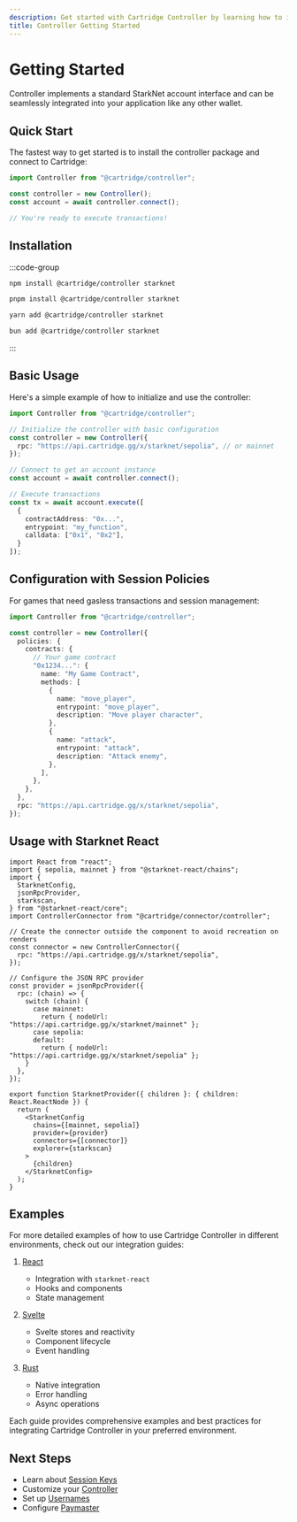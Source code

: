 ```yaml
---
description: Get started with Cartridge Controller by learning how to install, initialize, and integrate it into your application with various frameworks.
title: Controller Getting Started
---
```


# Getting Started

Controller implements a standard StarkNet account interface and can be
seamlessly integrated into your application like any other wallet.

## Quick Start

The fastest way to get started is to install the controller package and connect to Cartridge:

```ts
import Controller from "@cartridge/controller";

const controller = new Controller();
const account = await controller.connect();

// You're ready to execute transactions!
```

## Installation

:::code-group

```bash [npm]
npm install @cartridge/controller starknet
```

```bash [pnpm]
pnpm install @cartridge/controller starknet
```

```bash [yarn]
yarn add @cartridge/controller starknet
```

```bash [bun]
bun add @cartridge/controller starknet
```

:::

## Basic Usage

Here's a simple example of how to initialize and use the controller:

```ts
import Controller from "@cartridge/controller";

// Initialize the controller with basic configuration
const controller = new Controller({
  rpc: "https://api.cartridge.gg/x/starknet/sepolia", // or mainnet
});

// Connect to get an account instance
const account = await controller.connect();

// Execute transactions
const tx = await account.execute([
  {
    contractAddress: "0x...",
    entrypoint: "my_function",
    calldata: ["0x1", "0x2"],
  }
]);
```

## Configuration with Session Policies

For games that need gasless transactions and session management:

```ts
import Controller from "@cartridge/controller";

const controller = new Controller({
  policies: {
    contracts: {
      // Your game contract
      "0x1234...": {
        name: "My Game Contract",
        methods: [
          {
            name: "move_player",
            entrypoint: "move_player",
            description: "Move player character",
          },
          {
            name: "attack",
            entrypoint: "attack", 
            description: "Attack enemy",
          },
        ],
      },
    },
  },
  rpc: "https://api.cartridge.gg/x/starknet/sepolia",
});
```

## Usage with Starknet React

```tsx
import React from "react";
import { sepolia, mainnet } from "@starknet-react/chains";
import {
  StarknetConfig,
  jsonRpcProvider,
  starkscan,
} from "@starknet-react/core";
import ControllerConnector from "@cartridge/connector/controller";

// Create the connector outside the component to avoid recreation on renders
const connector = new ControllerConnector({
  rpc: "https://api.cartridge.gg/x/starknet/sepolia",
});

// Configure the JSON RPC provider
const provider = jsonRpcProvider({
  rpc: (chain) => {
    switch (chain) {
      case mainnet:
        return { nodeUrl: "https://api.cartridge.gg/x/starknet/mainnet" };
      case sepolia:
      default:
        return { nodeUrl: "https://api.cartridge.gg/x/starknet/sepolia" };
    }
  },
});

export function StarknetProvider({ children }: { children: React.ReactNode }) {
  return (
    <StarknetConfig
      chains={[mainnet, sepolia]}
      provider={provider}
      connectors={[connector]}
      explorer={starkscan}
    >
      {children}
    </StarknetConfig>
  );
}
```

## Examples

For more detailed examples of how to use Cartridge Controller in different
environments, check out our integration guides:

1. [React](/controller/examples/react.md)

   - Integration with `starknet-react`
   - Hooks and components
   - State management

2. [Svelte](/controller/examples/svelte.md)

   - Svelte stores and reactivity
   - Component lifecycle
   - Event handling

3. [Rust](/controller/examples/rust.md)
   - Native integration
   - Error handling
   - Async operations

Each guide provides comprehensive examples and best practices for integrating
Cartridge Controller in your preferred environment.

## Next Steps

- Learn about [Session Keys](/controller/sessions.md)
- Customize your [Controller](/controller/presets.md)
- Set up [Usernames](/controller/usernames.md)
- Configure [Paymaster](/controller/configuration.md)
